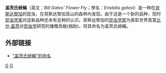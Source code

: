 {{Speciesbox
| taxon = Eristalis gatesi
| binomial_authority = Thompson, 1997
}}
'''盖茨氏蚜蝇'''（英文：''Bill Gates' Flower Fly''；學名：''Eristalis gatesi''）是一种在[[哥斯达黎加|哥斯达黎加]]的昆虫，在哥斯达黎加高山的森林內发现。由于这是一个新的品种，现时[[昆虫学家|昆虫学家]]对这新品种还未有足夠的认识。哥斯达黎加的[[昆虫学家|昆虫学家]]为表彰世界首富[[比尔·盖茨|比尔·盖茨]]对[[昆虫学|昆虫学]]研究的慷慨贡献(捐助)，将其命名为盖茨氏蚜蝇。

==外部链接==

* [https://web.archive.org/web/20080212030504/http://www.sel.barc.usda.gov/Diptera/syrphid/gates.htm “盖茨氏蚜蝇”的命名]
{{taxonbar}}
[[Category:_1997年描述的昆虫|G]]
[[Category:管蚜蝇屬|G]]
